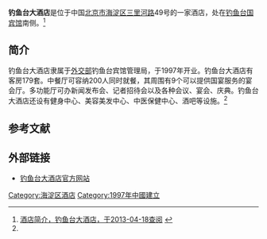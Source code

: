 {{Coord|39.913627|116.3337074|type:landmark_region:CN-11_source:GoogleMaps|display=title}}
'''钓鱼台大酒店'''是位于中国[[北京市|北京市]][[海淀区|海淀区]][[三里河路|三里河路]]49号的一家酒店，处在[[钓鱼台国宾馆|钓鱼台国宾馆]]南侧。<ref name=dyt>[http://www.dythotel.com/comcontent_detail/&FrontComContent_list01-1341295915926ContId=78fb7a09-dcf3-4504-833a-9f4ece2ca155&comContentId=78fb7a09-dcf3-4504-833a-9f4ece2ca155.html 酒店简介，钓鱼台大酒店，于2013-04-18查阅] {{webarchive|url=https://web.archive.org/web/20130528094658/http://www.dythotel.com/comcontent_detail/%26FrontComContent_list01-1341295915926ContId%3D78fb7a09-dcf3-4504-833a-9f4ece2ca155%26comContentId%3D78fb7a09-dcf3-4504-833a-9f4ece2ca155.html |date=2013-05-28 }}</ref>

==简介==
钓鱼台大酒店隶属于[[中华人民共和国外交部|外交部]]钓鱼台宾馆管理局，于1997年开业。钓鱼台大酒店有客房179套。中餐厅可容纳200人同时就餐，其周围有9个可以提供国宴服务的宴会厅。多功能厅可办新闻发布会、记者招待会以及各种会议、宴会、庆典。钓鱼台大酒店还设有健身中心、美容美发中心、中医保健中心、酒吧等设施。<ref name=dyt/>

==参考文献==
{{reflist}}

==外部链接==
*[http://www.dythotel.com/ 钓鱼台大酒店官方网站]{{Dead link|date=2018年6月 |bot=InternetArchiveBot |fix-attempted=no }}

[[Category:海淀区酒店|Category:海淀区酒店]]
[[Category:1997年中國建立|Category:1997年中國建立]]